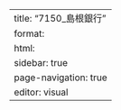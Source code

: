 ---
title: "7150_島根銀行"
format: 
  html:
    sidebar: true
    page-navigation: true
editor: visual
---